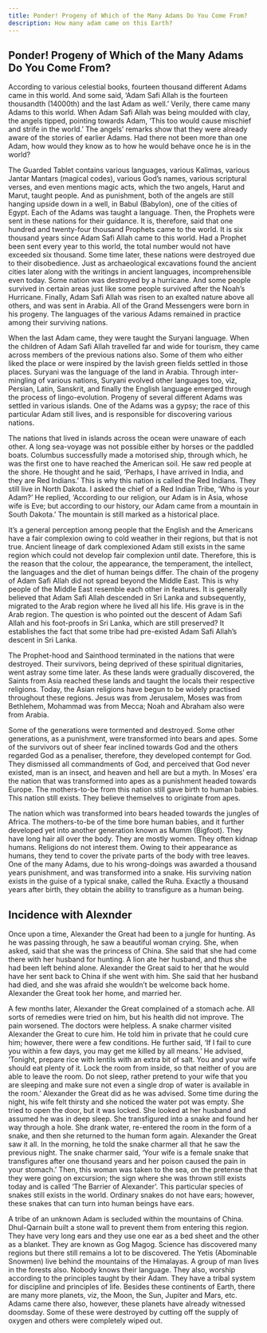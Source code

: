 ```yaml
---
title: Ponder! Progeny of Which of the Many Adams Do You Come From?
description: How many adam came on this Earth?
---
```


## Ponder! Progeny of Which of the Many Adams Do You Come From?

According to various celestial books, fourteen thousand different Adams
came in this world. And some said, ‘Adam Safi Allah is the fourteen
thousandth (14000th) and the last Adam as well.’ Verily, there came many
Adams to this world. When Adam Safi Allah was being moulded with
clay, the angels tipped, pointing towards Adam, ‘This too would cause
mischief and strife in the world.’ The angels’ remarks show that they were
already aware of the stories of earlier Adams. Had there not been more
than one Adam, how would they know as to how he would behave once
he is in the world?

The Guarded Tablet contains various languages, various Kalimas, various
Jantar Mantars (magical codes), various God’s names, various scriptural
verses, and even mentions magic acts, which the two angels, Harut and
Marut, taught people. And as punishment, both of the angels are still
hanging upside down in a well, in Babul (Babylon), one of the cities of
Egypt. Each of the Adams was taught a language. Then, the Prophets
were sent in these nations for their guidance. It is, therefore, said that one
hundred and twenty-four thousand Prophets came to the world. It is six
thousand years since Adam Safi Allah came to this world. Had a Prophet
been sent every year to this world, the total number would not have
exceeded six thousand. Some time later, these nations were destroyed due
to their disobedience. Just as archaeological excavations found the ancient
cities later along with the writings in ancient languages, incomprehensible
even today. Some nation was destroyed by a hurricane. And some people
survived in certain areas just like some people survived after the Noah’s
Hurricane. Finally, Adam Safi Allah was risen to an exalted nature above
all others, and was sent in Arabia. All of the Grand Messengers were born
in his progeny. The languages of the various Adams remained in practice
among their surviving nations.

When the last Adam came, they were taught the Suryani language. When
the children of Adam Safi Allah travelled far and wide for tourism, they
came across members of the previous nations also. Some of them who
either liked the place or were inspired by the lavish green fields settled in
those places. Suryani was the language of the land in Arabia. Through
inter-mingling of various nations, Suryani evolved other languages too,
viz, Persian, Latin, Sanskrit, and finally the English language emerged
through the process of lingo-evolution. Progeny of several different Adams
was settled in various islands. One of the Adams was a gypsy; the race of
this particular Adam still lives, and is responsible for discovering various
nations.

The nations that lived in islands across the ocean were unaware of each
other. A long sea-voyage was not possible either by horses or the paddled
boats. Columbus successfully made a motorised ship, through which, he
was the first one to have reached the American soil. He saw red people at
the shore. He thought and he said, ‘Perhaps, I have arrived in India, and
they are Red Indians.’ This is why this nation is called the Red Indians.
They still live in North Dakota. I asked the chief of a Red Indian Tribe,
‘Who is your Adam?’ He replied, ‘According to our religion, our Adam is
in Asia, whose wife is Eve; but according to our history, our Adam came
from a mountain in South Dakota.’ The mountain is still marked as a
historical place.

It’s a general perception among people that the English and the Americans
have a fair complexion owing to cold weather in their regions, but that is
not true. Ancient lineage of dark complexioned Adam still exists in the
same region which could not develop fair complexion until date. Therefore,
this is the reason that the colour, the appearance, the temperament, the
intellect, the languages and the diet of human beings differ. The chain of
the progeny of Adam Safi Allah did not spread beyond the Middle East.
This is why people of the Middle East resemble each other in features. It
is generally believed that Adam Safi Allah descended in Sri Lanka and
subsequently, migrated to the Arab region where he lived all his life. His
grave is in the Arab region. The question is who pointed out the descent of Adam Safi Allah and his foot-proofs in Sri Lanka, which are still preserved?
It establishes the fact that some tribe had pre-existed Adam Safi Allah’s
descent in Sri Lanka.

The Prophet-hood and Sainthood terminated in the nations that were
destroyed. Their survivors, being deprived of these spiritual dignitaries,
went astray some time later. As these lands were gradually discovered, the
Saints from Asia reached these lands and taught the locals their respective
religions. Today, the Asian religions have begun to be widely practised
throughout these regions. Jesus was from Jerusalem, Moses was from
Bethlehem, Mohammad was from Mecca; Noah and Abraham also were
from Arabia.

Some of the generations were tormented and destroyed. Some other
generations, as a punishment, were transformed into bears and apes. Some
of the survivors out of sheer fear inclined towards God and the others
regarded God as a penaliser, therefore, they developed contempt for God.
They dismissed all commandments of God, and perceived that God never
existed, man is an insect, and heaven and hell are but a myth. In Moses’
era the nation that was transformed into apes as a punishment headed
towards Europe. The mothers-to-be from this nation still gave birth to
human babies. This nation still exists. They believe themselves to originate
from apes.

The nation which was transformed into bears headed towards the jungles
of Africa. The mothers-to-be of the time bore human babies, and it further
developed yet into another generation known as Mumm (Bigfoot). They
have long hair all over the body. They are mostly women. They often kidnap
humans. Religions do not interest them. Owing to their appearance as
humans, they tend to cover the private parts of the body with tree leaves.
One of the many Adams, due to his wrong-doings was awarded a thousand
years punishment, and was transformed into a snake. His surviving nation
exists in the guise of a typical snake, called the Ruha. Exactly a thousand
years after birth, they obtain the ability to transfigure as a human being.

## Incidence with Alexnder

Once upon a time, Alexander the Great had been to a jungle for hunting.
As he was passing through, he saw a beautiful woman crying. She, when
asked, said that she was the princess of China. She said that she had come
there with her husband for hunting. A lion ate her husband, and thus
she had been left behind alone. Alexander the Great said to her that he
would have her sent back to China if she went with him. She said that her
husband had died, and she was afraid she wouldn’t be welcome back home.
Alexander the Great took her home, and married her.

A few months later, Alexander the Great complained of a stomach ache.
All sorts of remedies were tried on him, but his health did not improve.
The pain worsened. The doctors were helpless. A snake charmer visited
Alexander the Great to cure him. He told him in private that he could
cure him; however, there were a few conditions. He further said, ‘If I fail
to cure you within a few days, you may get me killed by all means.’ He
advised, ‘Tonight, prepare rice with lentils with an extra bit of salt. You
and your wife should eat plenty of it. Lock the room from inside, so that
neither of you are able to leave the room. Do not sleep, rather pretend to
your wife that you are sleeping and make sure not even a single drop of
water is available in the room.’ Alexander the Great did as he was advised.
Some time during the night, his wife felt thirsty and she noticed the water
pot was empty. She tried to open the door, but it was locked. She looked
at her husband and assumed he was in deep sleep. She transfigured into a
snake and found her way through a hole. She drank water, re-entered the
room in the form of a snake, and then she returned to the human form
again. Alexander the Great saw it all. In the morning, he told the snake
charmer all that he saw the previous night. The snake charmer said, ‘Your
wife is a female snake that transfigures after one thousand years and her
poison caused the pain in your stomach.’ Then, this woman was taken to
the sea, on the pretense that they were going on excursion; the sign where
she was thrown still exists today and is called ‘The Barrier of Alexander’.
This particular species of snakes still exists in the world. Ordinary snakes
do not have ears; however, these snakes that can turn into human beings
have ears.

A tribe of an unknown Adam is secluded within the mountains of China.
Dhul-Qarnain built a stone wall to prevent them from entering this region.
They have very long ears and they use one ear as a bed sheet and the other
as a blanket. They are known as Gog Magog. Science has discovered many
regions but there still remains a lot to be discovered. The Yetis (Abominable
Snowmen) live behind the mountains of the Himalayas. A group of man 
lives in the forests also. Nobody knows their language. They also, worship
according to the principles taught by their Adam. They have a tribal system
for discipline and principles of life. Besides these continents of Earth,
there are many more planets, viz, the Moon, the Sun, Jupiter and Mars,
etc. Adams came there also, however, these planets have already witnessed
doomsday. Some of these were destroyed by cutting off the supply of
oxygen and others were completely wiped out.